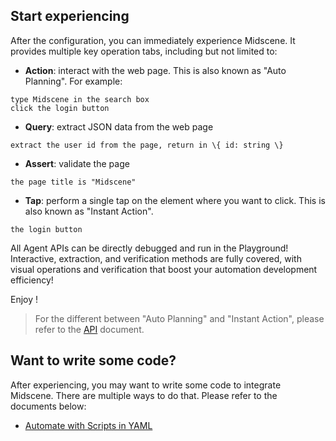 ## Start experiencing

After the configuration, you can immediately experience Midscene. It provides multiple key operation tabs, including but not limited to:

- **Action**: interact with the web page. This is also known as "Auto Planning". For example:
```
type Midscene in the search box
click the login button
```

- **Query**: extract JSON data from the web page

```
extract the user id from the page, return in \{ id: string \}
```

- **Assert**: validate the page

```
the page title is "Midscene"
```

- **Tap**: perform a single tap on the element where you want to click. This is also known as "Instant Action".

```
the login button
```

All Agent APIs can be directly debugged and run in the Playground! Interactive, extraction, and verification methods are fully covered, with visual operations and verification that boost your automation development efficiency!

Enjoy !

> For the different between "Auto Planning" and "Instant Action", please refer to the [API](../api.mdx) document.

## Want to write some code?

After experiencing, you may want to write some code to integrate Midscene. There are multiple ways to do that. Please refer to the documents below:

* [Automate with Scripts in YAML](../automate-with-scripts-in-yaml)
